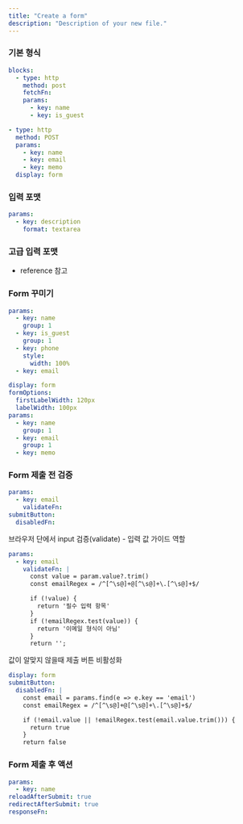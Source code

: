 ```yaml
---
title: "Create a form"
description: "Description of your new file."
---
```


### 기본 형식

```yaml
blocks:
  - type: http
    method: post
    fetchFn: 
    params:
      - key: name
      - key: is_guest
```

```yaml
- type: http
  method: POST
  params:
    - key: name
    - key: email
    - key: memo
  display: form
```

### 입력 포맷

```yaml
params:
  - key: description
    format: textarea
```

### 고급 입력 포맷

- reference 참고

### Form 꾸미기

```yaml
params:
  - key: name
    group: 1
  - key: is_guest
    group: 1
  - key: phone
    style:
      width: 100%
  - key: email
```

```yaml
display: form
formOptions:
  firstLabelWidth: 120px
  labelWidth: 100px
params:
  - key: name
    group: 1
  - key: email
    group: 1
  - key: memo
```

### Form 제출 전 검증

```yaml
params:
  - key: email
    validateFn:
submitButton:
  disabledFn: 
```

브라우저 단에서 input 검증(validate) - 입력 값 가이드 역할

```yaml
params:
  - key: email
    validateFn: |
      const value = param.value?.trim()
      const emailRegex = /^[^\s@]+@[^\s@]+\.[^\s@]+$/

      if (!value) {
        return '필수 입력 항목'
      }
      if (!emailRegex.test(value)) {
        return '이메일 형식이 아님'
      }
      return '';
```

값이 알맞지 않을때 제출 버튼 비활성화

```yaml
display: form
submitButton: 
  disabledFn: |
    const email = params.find(e => e.key == 'email')
    const emailRegex = /^[^\s@]+@[^\s@]+\.[^\s@]+$/

    if (!email.value || !emailRegex.test(email.value.trim())) {
      return true
    }
    return false
```

### Form 제출 후 액션

```yaml
params:
  - key: name
reloadAfterSubmit: true
redirectAfterSubmit: true
responseFn: 
```